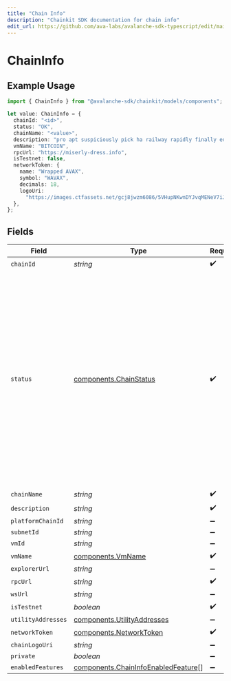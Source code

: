```yaml
---
title: "Chain Info"
description: "Chainkit SDK documentation for chain info"
edit_url: https://github.com/ava-labs/avalanche-sdk-typescript/edit/main/chainkit/docs/models/components/chaininfo.md
---
```


# ChainInfo

## Example Usage

```typescript
import { ChainInfo } from "@avalanche-sdk/chainkit/models/components";

let value: ChainInfo = {
  chainId: "<id>",
  status: "OK",
  chainName: "<value>",
  description: "pro apt suspiciously pick ha railway rapidly finally equally",
  vmName: "BITCOIN",
  rpcUrl: "https://miserly-dress.info",
  isTestnet: false,
  networkToken: {
    name: "Wrapped AVAX",
    symbol: "WAVAX",
    decimals: 18,
    logoUri:
      "https://images.ctfassets.net/gcj8jwzm6086/5VHupNKwnDYJvqMENeV7iJ/fdd6326b7a82c8388e4ee9d4be7062d4/avalanche-avax-logo.svg",
  },
};
```

## Fields

| Field                                                                                                                                                                                                                                                  | Type                                                                                                                                                                                                                                                   | Required                                                                                                                                                                                                                                               | Description                                                                                                                                                                                                                                            |
| ------------------------------------------------------------------------------------------------------------------------------------------------------------------------------------------------------------------------------------------------------ | ------------------------------------------------------------------------------------------------------------------------------------------------------------------------------------------------------------------------------------------------------ | ------------------------------------------------------------------------------------------------------------------------------------------------------------------------------------------------------------------------------------------------------ | ------------------------------------------------------------------------------------------------------------------------------------------------------------------------------------------------------------------------------------------------------ |
| `chainId`                                                                                                                                                                                                                                              | *string*                                                                                                                                                                                                                                               | :heavy_check_mark:                                                                                                                                                                                                                                     | N/A                                                                                                                                                                                                                                                    |
| `status`                                                                                                                                                                                                                                               | [components.ChainStatus](https://github.com/ava-labs/avalanche-sdk-typescript/blob/main/chainkit/models/components/chainstatus.md)                                                                                                                                                                                       | :heavy_check_mark:                                                                                                                                                                                                                                     | Status of chain nodes. Chain nodes can become temporarily `UNAVAILABLE` for several reasons, such as validator stake falling below threshold. If chain nodes are `UNAVAILABLE`, requests that rely on data from the chain nodes may return 503 errors. |
| `chainName`                                                                                                                                                                                                                                            | *string*                                                                                                                                                                                                                                               | :heavy_check_mark:                                                                                                                                                                                                                                     | N/A                                                                                                                                                                                                                                                    |
| `description`                                                                                                                                                                                                                                          | *string*                                                                                                                                                                                                                                               | :heavy_check_mark:                                                                                                                                                                                                                                     | N/A                                                                                                                                                                                                                                                    |
| `platformChainId`                                                                                                                                                                                                                                      | *string*                                                                                                                                                                                                                                               | :heavy_minus_sign:                                                                                                                                                                                                                                     | N/A                                                                                                                                                                                                                                                    |
| `subnetId`                                                                                                                                                                                                                                             | *string*                                                                                                                                                                                                                                               | :heavy_minus_sign:                                                                                                                                                                                                                                     | N/A                                                                                                                                                                                                                                                    |
| `vmId`                                                                                                                                                                                                                                                 | *string*                                                                                                                                                                                                                                               | :heavy_minus_sign:                                                                                                                                                                                                                                     | N/A                                                                                                                                                                                                                                                    |
| `vmName`                                                                                                                                                                                                                                               | [components.VmName](https://github.com/ava-labs/avalanche-sdk-typescript/blob/main/chainkit/models/components/vmname.md)                                                                                                                                                                                                 | :heavy_check_mark:                                                                                                                                                                                                                                     | N/A                                                                                                                                                                                                                                                    |
| `explorerUrl`                                                                                                                                                                                                                                          | *string*                                                                                                                                                                                                                                               | :heavy_minus_sign:                                                                                                                                                                                                                                     | N/A                                                                                                                                                                                                                                                    |
| `rpcUrl`                                                                                                                                                                                                                                               | *string*                                                                                                                                                                                                                                               | :heavy_check_mark:                                                                                                                                                                                                                                     | N/A                                                                                                                                                                                                                                                    |
| `wsUrl`                                                                                                                                                                                                                                                | *string*                                                                                                                                                                                                                                               | :heavy_minus_sign:                                                                                                                                                                                                                                     | N/A                                                                                                                                                                                                                                                    |
| `isTestnet`                                                                                                                                                                                                                                            | *boolean*                                                                                                                                                                                                                                              | :heavy_check_mark:                                                                                                                                                                                                                                     | N/A                                                                                                                                                                                                                                                    |
| `utilityAddresses`                                                                                                                                                                                                                                     | [components.UtilityAddresses](https://github.com/ava-labs/avalanche-sdk-typescript/blob/main/chainkit/models/components/utilityaddresses.md)                                                                                                                                                                             | :heavy_minus_sign:                                                                                                                                                                                                                                     | N/A                                                                                                                                                                                                                                                    |
| `networkToken`                                                                                                                                                                                                                                         | [components.NetworkToken](https://github.com/ava-labs/avalanche-sdk-typescript/blob/main/chainkit/models/components/networktoken.md)                                                                                                                                                                                     | :heavy_check_mark:                                                                                                                                                                                                                                     | N/A                                                                                                                                                                                                                                                    |
| `chainLogoUri`                                                                                                                                                                                                                                         | *string*                                                                                                                                                                                                                                               | :heavy_minus_sign:                                                                                                                                                                                                                                     | N/A                                                                                                                                                                                                                                                    |
| `private`                                                                                                                                                                                                                                              | *boolean*                                                                                                                                                                                                                                              | :heavy_minus_sign:                                                                                                                                                                                                                                     | N/A                                                                                                                                                                                                                                                    |
| `enabledFeatures`                                                                                                                                                                                                                                      | [components.ChainInfoEnabledFeature](https://github.com/ava-labs/avalanche-sdk-typescript/blob/main/chainkit/models/components/chaininfoenabledfeature.md)[]                                                                                                                                                             | :heavy_minus_sign:                                                                                                                                                                                                                                     | N/A                                                                                                                                                                                                                                                    |